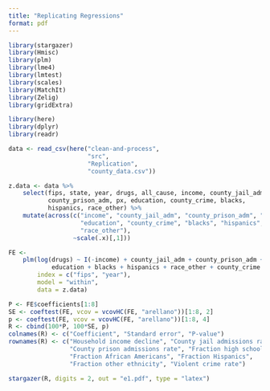 ```yaml
---
title: "Replicating Regressions"
format: pdf
---
```


```r
library(stargazer)
library(Hmisc)
library(plm)
library(lme4)
library(lmtest)
library(scales)
library(MatchIt)
library(Zelig)
library(gridExtra)

library(here)
library(dplyr)
library(readr)
```

```r
data <- read_csv(here("clean-and-process",
                      "src",
                      "Replication",
                      "county_data.csv"))
```

```r
z.data <- data %>%
	select(fips, state, year, drugs, all_cause, income, county_jail_adm,
	       county_prison_adm, px, education, county_crime, blacks,
	       hispanics, race_other) %>%
	mutate(across(c("income", "county_jail_adm", "county_prison_adm", "px",
	                "education", "county_crime", "blacks", "hispanics",
	                "race_other"),
	              ~scale(.x)[,1]))
```

```r
FE <-
    plm(log(drugs) ~ I(-income) + county_jail_adm + county_prison_adm + 
            education + blacks + hispanics + race_other + county_crime + year,
        index = c("fips", "year"),
        model = "within",
        data = z.data)

P <- FE$coefficients[1:8]
SE <- coeftest(FE, vcov = vcovHC(FE, "arellano"))[1:8, 2]
p <- coeftest(FE, vcov = vcovHC(FE, "arellano"))[1:8, 4]
R <- cbind(100*P, 100*SE, p)
colnames(R) <- c("Coefficient", "Standard error", "P-value")
rownames(R) <- c("Household income decline", "County jail admissions rate",
                 "County prison admissions rate", "Fraction high school graduates",
                 "Fraction African Americans", "Fraction Hispanics",
                 "Fraction other ethnicity", "Violent crime rate")
```

```r
stargazer(R, digits = 2, out = "e1.pdf", type = "latex")
```



